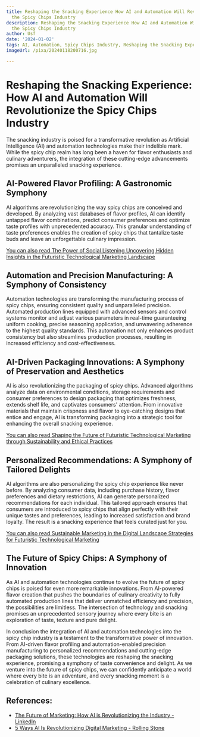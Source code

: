 ```yaml
---
title: Reshaping the Snacking Experience How AI and Automation Will Revolutionize
  the Spicy Chips Industry
description: Reshaping the Snacking Experience How AI and Automation Will Revolutionize
  the Spicy Chips Industry
author: Usf
date: '2024-01-02'
tags: AI, Automation, Spicy Chips Industry, Reshaping the Snacking Experience
imageUrl: /pixa/20240118200716.jpg

---
```

# Reshaping the Snacking  Experience:  How AI and Automation Will  Revolutionize the Spicy Chips Industry

The  snacking industry is poised for a transformative revolution as Artificial Intelligence (AI) and automation technologies make their indelible mark. While the spicy chip realm has long been a haven for flavor enthusiasts and culinary adventurers, the integration of these cutting-edge advancements promises an unparalleled snacking experience.

## AI-Powered Flavor Profiling: A Gastronomic Symphony

AI algorithms are  revolutionizing the way spicy  chips are  conceived and developed. By analyzing vast databases of  flavor profiles, AI can identify untapped flavor combinations, predict consumer preferences and optimize taste profiles with unprecedented accuracy. This granular  understanding of taste preferences enables the creation of spicy chips that tantalize taste buds and leave an unforgettable culinary  impression.

[You can also read The Power  of Social Listening Uncovering Hidden Insights in the Futuristic  Technological Marketing Landscape](The%20Power%20of%20Social%20Listening%20Uncovering%20Hidden%20Insights%20in%20the%20Futuristic%20Technological%20Marketing%20Landscape)


## Automation  and Precision Manufacturing:  A Symphony of Consistency

Automation technologies are transforming the manufacturing process of spicy chips, ensuring consistent quality and unparalleled precision. Automated production lines equipped with advanced sensors and control systems monitor and adjust various parameters  in real-time guaranteeing uniform cooking, precise seasoning application, and unwavering adherence to the highest quality standards. This automation not only enhances product consistency but also streamlines production processes, resulting in increased  efficiency and cost-effectiveness.

## AI-Driven Packaging Innovations: A Symphony of Preservation and Aesthetics

AI  is  also revolutionizing the packaging of spicy chips. Advanced algorithms analyze data on environmental conditions, storage requirements and consumer preferences to design packaging that optimizes freshness, extends shelf life, and captivates consumers' attention. From innovative  materials that maintain crispness and flavor to eye-catching designs that entice and engage, AI  is transforming packaging into a strategic tool for enhancing the overall snacking experience.

[You can  also read  Shaping the Future of Futuristic  Technological Marketing through Sustainability and Ethical Practices](Shaping%20the%20Future%20of%20Futuristic%20Technological%20Marketing%20through%20Sustainability%20and%20Ethical%20Practices)


## Personalized Recommendations: A Symphony of  Tailored Delights

AI algorithms are also personalizing the spicy chip experience like never before. By analyzing  consumer data,  including purchase history, flavor preferences  and dietary restrictions, AI can generate personalized recommendations for each individual. This tailored approach ensures that consumers are introduced to spicy chips that align perfectly with their unique  tastes and preferences, leading to increased  satisfaction and brand loyalty. The result is a snacking experience that feels curated just for you.

[You can also read  Sustainable  Marketing in  the Digital Landscape Strategies for  Futuristic Technological Marketing](Sustainable%20Marketing%20in%20the%20Digital%20Landscape%20Strategies%20for%20Futuristic%20Technological%20Marketing)


## The Future  of  Spicy Chips:  A Symphony of Innovation

As AI and automation  technologies continue to evolve the future of spicy chips is poised for even more remarkable  innovations. From AI-powered flavor  creation that pushes the boundaries of culinary creativity to fully  automated production lines that deliver unmatched efficiency  and precision, the possibilities are limitless. The  intersection of  technology and snacking promises an unprecedented sensory journey where every bite is an exploration of taste, texture and pure  delight.

In conclusion  the integration of  AI and automation technologies into the spicy chip  industry is a testament to the transformative power of innovation. From AI-driven flavor profiling and automation-enabled precision manufacturing  to personalized recommendations and cutting-edge packaging solutions, these technologies are reshaping the snacking experience, promising a symphony of taste convenience and  delight. As we venture  into the future of spicy chips, we  can confidently anticipate a world  where every bite is an  adventure,  and every snacking moment is a celebration of culinary excellence.

## References:
- [The Future of Marketing: How AI is Revolutionizing the Industry - LinkedIn](https://www.linkedin.com/pulse/future-marketing-how-ai-revolutionizing-industry-subin-sunny)
- [5 Ways AI Is Revolutionizing Digital Marketing - Rolling Stone](https://www.rollingstone.com/culture-council/articles/5-ways-ai-revolutionizing-digital-marketing-1234851391/)
